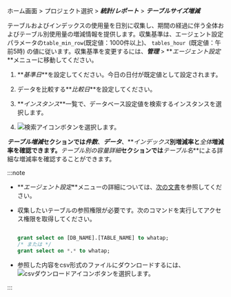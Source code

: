ホーム画面 > プロジェクト選択 > **_統計/レポート_** > **_テーブルサイズ増減_**

<ProdImg img='db-database-tablesize.png' alt='テーブルサイズ増減'/>

テーブルおよびインデックスの使用量を日別に収集し、期間の経過に伴う全体およびテーブル別使用量の増減情報を提供します。収集基準は、エージェント設定パラメータの`table_min_row`(既定値：1000件以上)、 `tables_hour `(既定値：午前5時) の値に従います。収集基準を変更するには、**_管理_** > **_エージェント設定_**メニューに移動してください。

1. **_基準日_**を設定してください。今日の日付が既定値として設定されます。

2. データを比較する**_比較日_**を設定してください。

3. **_インスタンス_**一覧で、データベース設定値を検索するインスタンスを選択します。

4. ![検索アイコン](/img/ico-btn-search.png)ボタンを選択します。

**_テーブル増減_**セクションでは**_件数_**、**_データ_**、**_インデックス_**別増減率と**_全体_**増減率を確認できます。**_テーブル別の容量詳細_**セクションでは**_テーブル名_**による詳細な増減率を確認することができます。 

:::note

- **_エージェント設定_**メニューの詳細については、[次の文書](agent-settings)を参照してください。

- 収集したいテーブルの参照権限が必要です。次のコマンドを実行してアクセス権限を取得してください。

  ```sql

  grant select on [DB_NAME].[TABLE_NAME] to whatap;
  /* または */
  grant select on *.* to whatap;

  ```

- 参照した内容をcsv形式のファイルにダウンロードするには、![csvダウンロードアイコン](/img/ic-csv-download-ms.svg)ボタンを選択します。

:::
